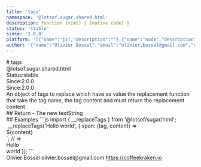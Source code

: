 ```yaml
---
title: 'tags'
namespace: '@lotsof.sugar.shared.html'
description: function trim() { [native code] }
status: 'stable'
since: '2.0.0'
platform: '[{"name":"js","description":""},{"name":"node","description":""}]'
author: '{"name":"Olivier Bossel","email":"olivier.bossel@gmail.com","url":"https://coffeekraken.io"}'
---
```

<div class="docmap-mdx">
# tags
<div class="_namespace">@lotsof.sugar.shared.html</div>
<div class="_metas">
<div class="_status"><span class="_status-label">Status:</span><span class="_status-value -stable">stable</span></div>
<div class="_since"><span class="_since-label">Since:</span><span class="_since-value">2.0.0</span></div>
<div class="_since"><span class="_since-label">Since:</span><span class="_since-value">2.0.0</span></div>
</div>
<div class="_description">
An object of tags to replace which have as value the replacement function that take the tag name, the tag content and must return the replacement content
</div>
<div class="_return">
## Return
- <span class="_description">The new text</span><span class="_default"></span><span class="_type">String</span>
</div>
<div class="_examples">
## Examples
```js
import { __replaceTags } from '@lotsof/sugar/html';
 __replaceTags('<span>Hello</span> world', {
   span: (tag, content) => `<div>${content}</div>`; // => <div>Hello</div> world
});
```
</div>
<div class="_author">
<span class="_name">Olivier Bossel</span>
<span class="_email">olivier.bossel@gmail.com</span>
<a href="https://coffeekraken.io" target="_blank" class="_url">https://coffeekraken.io</a>
</div>
</div>